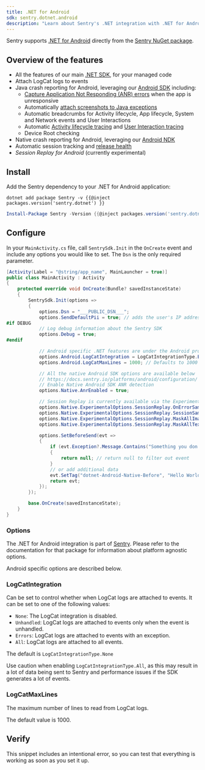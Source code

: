 ```yaml
---
title: .NET for Android
sdk: sentry.dotnet.android
description: "Learn about Sentry's .NET integration with .NET for Android"
---
```


Sentry supports [.NET for Android](https://learn.microsoft.com/dotnet/android/getting-started/installation/) directly from the [Sentry NuGet package](https://www.nuget.org/packages/Sentry).

## Overview of the features

- All the features of our main [.NET SDK](/platforms/dotnet), for your managed code
- Attach LogCat logs to events
- Java crash reporting for Android, leveraging our [Android SDK](/platforms/android) including:
    - [Capture Application Not Responding (ANR) errors](/platforms/android/configuration/app-not-respond/) when the app is unresponsive
    - Automatically [attach screenshots to Java exceptions](/platforms/android/enriching-events/screenshots/)
    - Automatic breadcrumbs for Activity lifecycle, App lifecycle, System and Network events and User Interactions
    - Automatic [Activity lifecycle tracing](/platforms/android/tracing/instrumentation/automatic-instrumentation/#activity-instrumentation) and [User Interaction tracing](/platforms/android/performance/instrumentation/automatic-instrumentation/#user-interaction-instrumentation)
    - Device Root checking
- Native crash reporting for Android, leveraging our [Android NDK](/platforms/android/configuration/using-ndk/)
- Automatic session tracking and [release health](/product/releases/)
- _Session Replay for Android_ (currently experimental)

## Install

Add the Sentry dependency to your .NET for Android application:

```shell {tabTitle:.NET Core CLI}
dotnet add package Sentry -v {{@inject packages.version('sentry.dotnet') }}
```

```powershell {tabTitle:Package Manager}
Install-Package Sentry -Version {{@inject packages.version('sentry.dotnet') }}
```

## Configure

In your `MainActivity.cs` file, call `SentrySdk.Init` in the `OnCreate` event and include any options you would like to set. The `Dsn` is the only required parameter.


```csharp
[Activity(Label = "@string/app_name", MainLauncher = true)]
public class MainActivity : Activity
{
    protected override void OnCreate(Bundle? savedInstanceState)
    {
        SentrySdk.Init(options =>
        {
            options.Dsn = "___PUBLIC_DSN___";
            options.SendDefaultPii = true; // adds the user's IP address automatically
#if DEBUG
            // Log debug information about the Sentry SDK
            options.Debug = true;
#endif

            // Android specific .NET features are under the Android properties:
            options.Android.LogCatIntegration = LogCatIntegrationType.Errors; // Get logcat logs for both handled and unhandled errors; default is unhandled only
            options.Android.LogCatMaxLines = 1000; // Defaults to 1000

            // All the native Android SDK options are available below
            // https://docs.sentry.io/platforms/android/configuration/
            // Enable Native Android SDK ANR detection
            options.Native.AnrEnabled = true;

            // Session Replay is currently available via the ExperimentalOptions
            options.Native.ExperimentalOptions.SessionReplay.OnErrorSampleRate = 1.0;
            options.Native.ExperimentalOptions.SessionReplay.SessionSampleRate = 1.0;
            options.Native.ExperimentalOptions.SessionReplay.MaskAllImages = false;
            options.Native.ExperimentalOptions.SessionReplay.MaskAllText = false;

            options.SetBeforeSend(evt =>
            {
                if (evt.Exception?.Message.Contains("Something you don't care want logged?") ?? false)
                {
                    return null; // return null to filter out event
                }
                // or add additional data
                evt.SetTag("dotnet-Android-Native-Before", "Hello World");
                return evt;
            });
        });

        base.OnCreate(savedInstanceState);
    }
}
```

### Options

The .NET for Android integration is part of [Sentry](/platforms/dotnet/). Please refer to the documentation for that package for information about platform agnostic options.

Android specific options are described below.

### LogCatIntegration

Can be set to control whether when LogCat logs are attached to events. It can be set to one of the following values:

- `None`: The LogCat integration is disabled.
- `Unhandled`: LogCat logs are attached to events only when the event is unhandled.
- `Errors`: LogCat logs are attached to events with an exception.
- `All`: LogCat logs are attached to all events.

The default is `LogCatIntegrationType.None`

<Alert level="warning">

Use caution when enabling `LogCatIntegrationType.All`, as this may result in a lot of data being sent to Sentry and performance issues if the SDK generates a lot of events.

</Alert>

### LogCatMaxLines

The maximum number of lines to read from LogCat logs.

The default value is 1000.

## Verify

This snippet includes an intentional error, so you can test that everything is working as soon as you set it up.

<PlatformContent includePath="getting-started-verify" />
